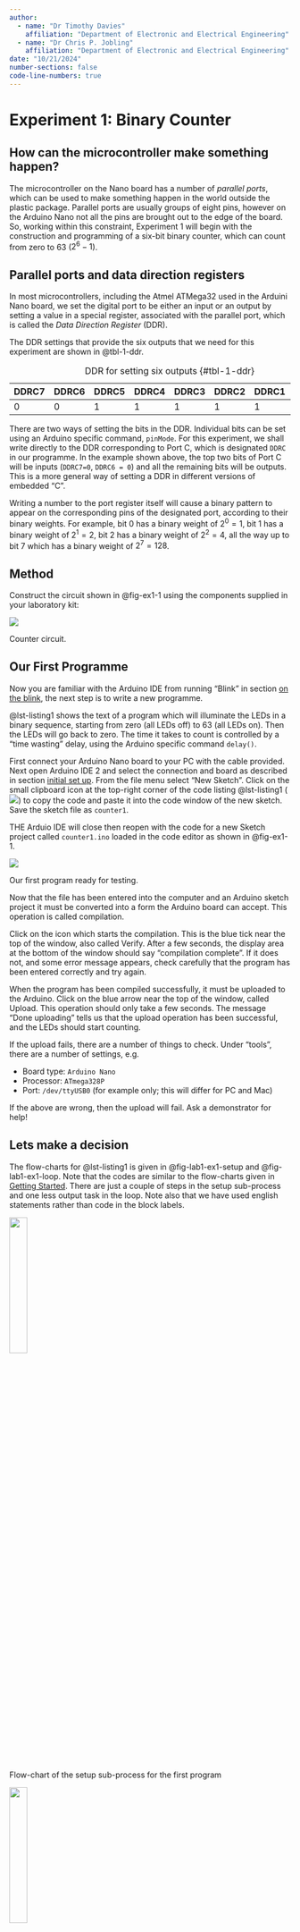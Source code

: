 ```yaml
---
author: 
  - name: "Dr Timothy Davies"
    affiliation: "Department of Electronic and Electrical Engineering"
  - name: "Dr Chris P. Jobling"
    affiliation: "Department of Electronic and Electrical Engineering"
date: "10/21/2024"
number-sections: false
code-line-numbers: true
---
```


# Experiment 1: Binary Counter {#sec-lab-1}

## How can the microcontroller make something happen?

The microcontroller on the Nano board has a number of *parallel ports*, which can be used to make something happen in the world outside the plastic package. Parallel ports are usually groups of eight pins, however on the Arduino Nano not all the pins are brought out to the edge of the board. So, working within this constraint, Experiment 1 will begin with the construction and programming of a six-bit binary counter, which can count from zero to $63$ ($2^6 - 1$).</p>

## Parallel ports and data direction registers

In most microcontrollers, including the Atmel ATMega32 used in the Arduini Nano board, we set the digital port to be either an input or an output by setting a value in a special register, associated with the parallel port, which is called the *Data Direction Register* (DDR). 

The DDR settings that provide the six outputs that we need for this experiment are shown in @tbl-1-ddr.

| DDRC7 | DDRC6 | DDRC5 | DDRC4 | DDRC3 | DDRC2 | DDRC1 | DDRC0 |
|-------|-------|-------|-------|-------|-------|-------|-------|
| 0 | 0 | 1 | 1 | 1 | 1 | 1 | 1 |
: DDR for setting six outputs {#tbl-1-ddr}


There are two ways of setting the bits in the DDR. Individual bits can be set using an Arduino specific command, `pinMode`. For this experiment, we shall write directly to the DDR corresponding to Port C, which is designated `DDRC` in our programme. In the example shown above, the top two bits of Port C will be inputs (`DDRC7=0`, `DDRC6 = 0`) and all the remaining bits will be outputs. This is a more general way of setting a DDR in different versions of embedded "C".

Writing a number to the port register itself will cause a binary pattern to appear on the corresponding pins of the designated port, according to their binary weights. For example, bit 0 has a binary weight of $2^0 = 1$, bit 1 has a binary weight of $2^1 = 2$, bit 2 has a binary weight of $2^2 = 4$, all the way up to bit 7 which has a binary weight of $2^7 = 128$.

## Method

Construct the circuit shown in @fig-ex1-1 using the components supplied in your laboratory kit:

::: {fig-ex1-1} 
![](pictures/fig1.png){fig-alt="Wiring diagram for experiment 1."}

Counter circuit.
:::

## Our First Programme

Now you are familiar with the Arduino IDE from running "Blink" in section [on the blink](../get_started/#sec-on-the-blink), the next step is to write a new programme. 

@lst-listing1 shows the text of a program which will illuminate the LEDs in a binary sequence, starting from zero (all LEDs off) to 63 (all LEDs on). Then the LEDs will go back to zero. The time it takes to count is controlled by a "time wasting" delay, using the Arduino specific command `delay()`.

First connect your Arduino Nano board to your PC with the cable provided. Next open Arduino IDE 2 and select the connection and board as described in section [initial set up](../get_started/#sec-set-up-arduino). From the file menu select "New Sketch". Click on the small clipboard icon
at the top-right corner of the code listing @lst-listing1 (![](pictures/clipboard.png)) to copy the code and paste it into the code window of the new sketch. Save the sketch file as `counter1`.

THE Arduio IDE will close then reopen with the code for a new Sketch project called `counter1.ino` loaded in the code editor as shown in @fig-ex1-1.

::: {#fig-ex1-1} 
![](pictures/fig2.png){fig-alt="Screenshot of Arduino IDE 2 with the code for counter1 loaded and saved."}

Our first program ready for testing.
:::

Now that the file has been entered into the computer and an Arduino sketch project it must be converted into a form the Arduino board can accept. This operation is called compilation. 

Click on the icon which starts the compilation. This is the blue tick near the top of the window, also called Verify. After a few seconds, the display area at the bottom of the window should say "compilation complete". If it does not, and some error message appears, check carefully that the program has been entered correctly and try again.

When the program has been compiled successfully, it must be uploaded to the Arduino. Click on the blue arrow near the top of the window, called Upload. This operation should only take a few seconds. The message "Done uploading" tells us that the upload operation has been successful, and the LEDs should start counting.

If the upload fails, there are a number of things to check. Under "tools", there are a number of settings, e.g.

* Board type: `Arduino Nano`
* Processor: `ATmega328P`
* Port: `/dev/ttyUSB0` (for example only; this will differ for PC and Mac)

If the above are wrong, then the upload will fail. Ask a demonstrator for help!

## Lets make a decision

The flow-charts for @lst-listing1 is given in @fig-lab1-ex1-setup and @fig-lab1-ex1-loop. Note that the codes are similar to the flow-charts given in [Getting Started](../get_started/index). There are just a couple of steps in the setup sub-process and one less output task in the loop. Note also that we have used english statements rather than code in the block labels.

:::{#fig-lab1-ex1-setup}
![](pictures/lab1-ex1-setup.png){fig-alt="Flow-chart of the setup sub-process for the first program" width="25%"}

Flow-chart of the setup sub-process for the first program
:::

:::{#fig-lab1-ex1-loop}
![](pictures/lab1-ex1-loop.png){fig-alt="Flow-chart of the loop sub-process for the first program." width="25%"}

Flow-chart of the loop sub-process for the first program
:::

The example program counts from zero to 255 and then back to zero, though we see the LEDs being illuminated from zero to 63 as there are only six LEDs. The counts from 64 to 127 look just the same as zero to 63! As the counter is only 8 bits, when we get to 255, the counter is reset to 0. This behaviour is not obvious from the flow-chart for the loop subprocess.

Supposing we need a counter that counts from zero to 59, and then back to zero. This is often required, for example in time-keeping programmes (60 seconds in a minute, 60 seconds in an hour). The number of count values (60 in this case) is called a Modulus.

There are several ways we can add a modulus to our counter programme. Here we will use a decision.

If we add a decision block to the flow chart for the loop, as shown in @fig-lab1-ex2-loop, we can control the maximum count that can occur.

:::{#fig-lab1-ex2-loop}
![](pictures/lab1-ex2-loop.png){fig-alt="Flow-chart of the loop sub-process with a decision block used to limit the maximum value of the counter to 59." width="25%"}

Flow-chart of the loop sub-process with a decision block used to limit the maximum value of the counter to 59
:::

The code that corresponds to the decision block in @fig-lab1-ex2-loop is

```c
counter = counter + 1;
if (counter > 59) {
  counter = 0;
}
```

In this code, we have made a decision! If the value of the variable `counter` is increased beyond 59, then it will be set back to zero, so the LEDs never advance beyond 59. 

Why bother with counts greater than 60? Well, if the program is not properly initialised then there will be a number of false counts. 

If you are not familiar with "C" programming, then you will notice that there are two kinds of "equals" in the extra line. The "greater than" (`>`) is a comparison and does not change any values. In other words the value of the variable `counter` is compared with the fixed value of 59. If the condition is true, then the contents of the "braces" (squiggly brackets) are executed. The single equals (`=`) is an *assignment* and forces the value of the variable to the fixed value zero.

Just to make life more interesting, in "C" there is a "double equals" `==`). This can be a source of confusion when starting to program in the "C" language. It is used to compare two numbers, for example as follows:

```c
counter = counter + 1;
if (counter == 60) {
  counter = 0;
}
```
<p>There are lots of "C" commands which reduce the amount of text that you have to write. For example, instead of adding 1 to the variable `counter1` we can use the *increment operator* (`++`) to increment a variable by 1:
    
```c
counter++;
```

This has the same effect as adding "1" to the variable `counter` and reassigning the new value to `counter` which is what:
```c
counter = counter + 1;
```
does.

## Lets do it again!

Now that we are masters of the modulus counter, lets repeat the operation by connecting another set of LEDs to port B, and adding extra lines to the program as shown in @lst-listing2.

This will require another variable, for example "counter2".

In addition, let us increment `counter1` when `counter2` *overflows*, (changes from 59 to zero) so that one set of LEDs is counting in seconds and the other set of LEDs is counting in minutes.

Add another set of six LEDs and resistors to the Breadboard as shown in @fig-ex1-3.

::: {#fig-ex1-3} 
![](pictures/fig3.png){fig-alt="Wiring diagram for cascaded counter."}

Circuit board for a cascaded counter.
:::

Modify the program to include the extra lines and compile then upload. If this is successful, then the LEDs on port B will count as far as 59 (`0b0111011`) and then all go out and start counting again. At the instant the LEDs on port B go out, the LEDs on port C will advance by one. So, if we have the patience, after an hour the LEDs will reach their maximum value of 59 minutes, 59 seconds (`0b0111011` `0b0111011`) and all go out. Then the counter starts counting again from all zeros.

## Let's do it differently

So far we have used simple arithmetic operations such as addition to increment the variables, then compare with a fixed modulus. An alternative is to use a `for(;;)` loop. 

Let's look at the elements of a `for(;;)` loop:

```
for (variable = initial value; condition to be met; operation on variable) {
   code to be executed in for loop;
}
```

A better way of understanding the `for(;;)` loop is to look at a practical example;

```c
for (counter2 = 0; counter2 < 60; counter2++) {
  PORTB = counter2;
  delay(1000);
}
```

In just three lines of code, the start and end values of the loop are set up, and the increment defined, followed by the code to be executed each time around the loop. This illustrates the compact nature of the "C" language.

This `for(;;)` loop only executes once, so we still need to make it repeat, which is made possible by the `loop` function in the Arduino program. Suppose we embed this `for(;;)` loop in an outer `for(;;)` loop, which increments a different variable and writes to a different port? Then we will have achieved the same result as the program in @lst-listing2, but in a more elegant fashion:

```c
for (counter1 = 0; counter1 < 60; counter1++) {
    PORTC = counter1;
    for (counter2 = 0; counter2 < 60; counter2++) {
        PORTB = counter2; 
        delay(1000)
    }
}
```

The "heart" of the program is just a few lines of code!

Modify the program as shown in @lst-listing3, compile and upload, and check that it really does what we expect. You may find it convenient to reduce the delay from 1000 to speed up the operation of the counters.

## Assessment of Experiment 1

Open the document you are using as a laboratory diary and add a new section "Experiment 1".

Create a flow-chart of the cascaded counter from the code given in @lst-listing2.

Take a photograph of the completed breadboard, with the twelve LEDs and resistors fitted. Include in your photo some means of identification, such as your student card.

When you have finished modifying the program to correspond with @lst-listing3, add some comments (preceded by the double oblique stroke "//") and copy the text from the Arduino IDE and paste it into your laboratory diary as a code listing.

Redraw the flow chart to reflect the order of operation of the for loops. *Hint*: A flow chart for a nested *for-loop* like the one used in @lst-listing3 is given in @fig-wk4-nested-for-statement. Comment on any differences in flow-charts between that for @lst-listing2 and that for @lst-listing3.

We shall be expecting the flow-charts and code comments to demonstrate your understanding of the way the nested `for(;;)` loop works. 

Why are comments so important? If someone else reads the program, the comments aid understanding. Also, if you return to working on a program after a couple of weeks, it is much easier to pick up where you left off. 

A program without comments is incomplete!

Don't forget to add to your lab diary entry some discussion of the results and a reflection on the outcomes of this first experimeent.

::: {.callout-warning}
Lab 1 **cannot** be signed off unless the lab diary contains the two flow-charts for @lst-listing2 and @lst-listing2, the code listing for @lst-listing3 with added comments, and a photograph of the completed modular-60 counter. 
:::

::: {.callout-note}
Discussion, conclusions and reflection are not needed for the experiment sign-off but *are* required for the final lab-diary submission.
::: 

## Code Listings

### Basic counter
```.c
// Declare variable to be used as a counter.
  // This has to be done outside `setup` and `loop` so that `counter` is visible
  // inside both functions
byte counter;

// The setup function runs once when you press reset or power the board
void setup() {
    // initialize counter
    counter = 0; 

    // Set pins 0-5 of Port C as outputs.
    DDRC = 0b00111111; // the prefix &ldquo;0b&rdquo; qualifies the number as binary
    PORTC = 0; // so all the LEDs are off initially
}

// The loop function runs repeatedly forever
void loop() {
    PORTC = counter;
    
    // increment counter
      // we could replace the next line with: counter1++;
      // or the previous line with PORTC = counter1++;
    counter = counter + 1;

   // Uncomment the following three lines for a modulus of 60: 
    // if (counter > 59) {
    //     counter = 0;
    // }
    delay(1000); // reduce the delay if you get bored waiting!

}
```
View and download the code from GitHub gist [counter.ino](https://gist.github.com/cpjobling/8803a24e00f15237057dfdbb566a461b). 

### Wokwi simulation of basic counter

You can run a [**wokwi**](https://wokwi.com) simulation of this circuit which was created by EEE project student Yousef Alsayegh (class of 2024-2025). The link is [Lab 1: Basic counter](https://wokwi.com/projects/412520814281244673). You can extend the circuit by adding 6 further LEDs connected as in @fig-ex1-3 and use @lst-listing2 to implement the cascased modulo 60 counter. You can then paste your commented version of @lst-listing3 into the simulator's code window to simulate final example. 

If you succeed, it would be useful to provide links to the simulations in your lab diary.

### Cascaded counter
```.c
// Declare variables to be used as counters.
byte counter1, counter2;

// the setup function runs once when you press reset or power the board
void setup() {
    // define counters
    counter1 = 0; counter2 = 0; // initialize counters

    // initialize Ports B and C pins 0-5 as outputs.
    DDRB = 0b00111111; DDRC = 0b00111111;

    PORTB = 0; PORTC = 0; // both ports start from zero
}

// the loop function runs repeatedly forever
void loop() {
    PORTB = counter2; // counter2 is our "seconds" counter
    PORTC = counter1; // counter1 is our "minutes" counter

    counter2++; // using the tip we learnt earlier
    if (counter2 > 59) {
        counter2 = 0;
        counter1++;
        if (counter1 > 59) {
            counter1 = 0;
        }
    }

    delay(1000); // again, reduce this delay if necessary to speed things up.
}
```

View and download the code from GitHub gist [counter2.ino](https://gist.github.com/cpjobling/d0b1b4bfc77c28a4284b7fcff13d5d1b).

### Counter using for loop
```.c
// declare counters
byte counter1, counter2;

// the setup function runs once when you press reset or power the board
void setup() {
    // initialize counters
    counter1 = 0; counter2 = 0; 

    // initialize Ports B and C pins 0-5 as outputs.
    DDRB = 0b00111111; DDRC = 0b00111111;

    PORTB = 0; PORTC = 0; // both ports start from zero
}

// the loop function runs repeatedly forever

void loop() {

    for (counter1 = 0; counter1 < 60; counter1++) {
        PORTC = counter1;
        for (counter2 = 0; counter2 < 60; counter2++) {
            PORTB = counter2;
            delay(1000);
        }
    }
}
```

View and download the code from GitHub gist [counter3.ino](https://gist.github.com/cpjobling/0dcf2eeb620a1e2228502d67cc1aeb95).

## Photographs of Plug-in Breadboard

The following photographs (@fig-photor-ex1-1 and @fig-photo-ex1-2) were provided by Dr Davies who created this experiment.

::: {#fig-photor-ex1-1} 
![](pictures/photo1.jpg){fig-alt="Photograph of partially wired prototype board."}

Photograph of partially wired prototype board.
:::

::: {#fig-photo-ex1-2} 
![](pictures/photo2.jpg){fig-alt="Photograph of completed prototype board for experiment 1."}

Photograph of completed prototype board for experiment 1.
:::
